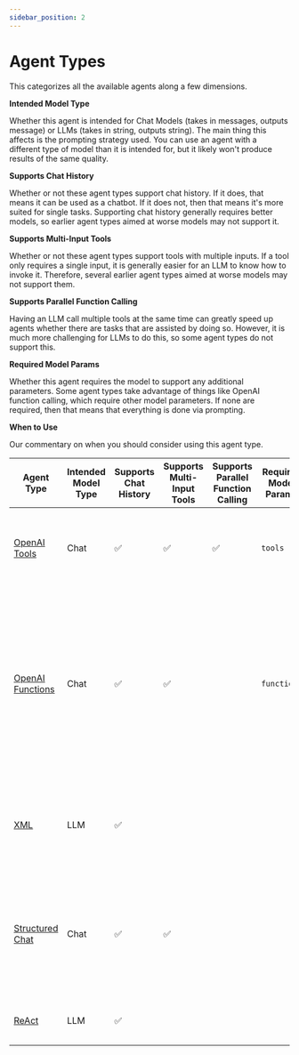 ```yaml
---
sidebar_position: 2
---
```


# Agent Types

This categorizes all the available agents along a few dimensions.

**Intended Model Type**

Whether this agent is intended for Chat Models (takes in messages, outputs message) or LLMs (takes in string, outputs string).
The main thing this affects is the prompting strategy used. You can use an agent with a different type of model than it is intended for,
but it likely won't produce results of the same quality.

**Supports Chat History**

Whether or not these agent types support chat history. If it does, that means it can be used as a chatbot.
If it does not, then that means it's more suited for single tasks. Supporting chat history generally requires better models,
so earlier agent types aimed at worse models may not support it.

**Supports Multi-Input Tools**

Whether or not these agent types support tools with multiple inputs. If a tool only requires a single input,
it is generally easier for an LLM to know how to invoke it. Therefore, several earlier agent types aimed at worse models may not support them.

**Supports Parallel Function Calling**

Having an LLM call multiple tools at the same time can greatly speed up agents whether there are tasks that are assisted by doing so.
However, it is much more challenging for LLMs to do this, so some agent types do not support this.

**Required Model Params**

Whether this agent requires the model to support any additional parameters.
Some agent types take advantage of things like OpenAI function calling, which require other model parameters.
If none are required, then that means that everything is done via prompting.

**When to Use**

Our commentary on when you should consider using this agent type.

| Agent Type                                                                  | Intended Model Type | Supports Chat History | Supports Multi-Input Tools | Supports Parallel Function Calling | Required Model Params | When to Use                                                                                                                                                  |
| --------------------------------------------------------------------------- | ------------------- | --------------------- | -------------------------- | ---------------------------------- | --------------------- | ------------------------------------------------------------------------------------------------------------------------------------------------------------ |
| [OpenAI Tools](/docs/modules/agents/agent_types/openai_tools_agent)         | Chat                | ✅                    | ✅                         | ✅                                 | `tools`               | If you are using a recent OpenAI model (`1106` onwards)                                                                                                      |
| [OpenAI Functions](/docs/modules/agents/agent_types/openai_functions_agent) | Chat                | ✅                    | ✅                         |                                    | `functions`           | If you are using an OpenAI model, or an open-source model that has been finetuned for function calling and exposes the same `functions` parameters as OpenAI |
| [XML](/docs/modules/agents/agent_types/xml)                                 | LLM                 | ✅                    |                            |                                    |                       | If you are using Anthropic models, or other models good at XML                                                                                               |
| [Structured Chat](/docs/modules/agents/agent_types/structured_chat)         | Chat                | ✅                    | ✅                         |                                    |                       | If you need to support tools with multiple inputs and are using a model that does not support function calling                                               |
| [ReAct](/docs/modules/agents/agent_types/react)                             | LLM                 | ✅                    |                            |                                    |                       | If you are using a simpler model                                                                                                                             |
